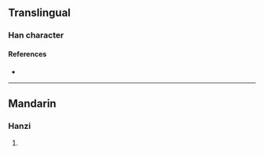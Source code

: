 {{character info}}
==Translingual==

===Han character===
{{Han char|rn=19|rad=力|as=12|sn=14|four=|canj=YGKS|ids=⿰童力}}

====References====
* {{Han ref|kx=0149.240|dkj=02447|dj=0337.160|hdz=10381.020|uh=52ED|ud=21229}}

----

==Mandarin==

===Hanzi===
{{cmn-hanzi|pin=[[tóng]] ([[tong2]])|wg=t'ung<sup>2</sup>}}

# {{rfdef|cmn|sort=力12}}